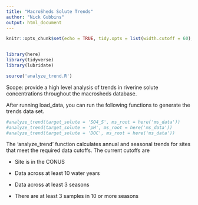 ```yaml
---
title: "MacroSheds Solute Trends"
author: "Nick Gubbins"
output: html_document
---
```


```r
knitr::opts_chunk$set(echo = TRUE, tidy.opts = list(width.cutoff = 60), tidy = TRUE)


library(here)
library(tidyverse)
library(lubridate)

source('analyze_trend.R')

```

Scope: provide a high level analysis of trends in riverine solute concentrations throughout the macrosheds database. 

After running load_data, you can run the following functions to generate the trends data set.

```r
#analyze_trend(target_solute = 'SO4_S', ms_root = here('ms_data'))
#analyze_trend(target_solute = 'pH', ms_root = here('ms_data'))
#analyze_trend(target_solute = 'DOC', ms_root = here('ms_data'))
```

The 'analyze_trend' function calculates annual and seasonal trends for sites that meet the required data cutoffs. The current cutoffs are

- Site is in the CONUS

- Data across at least 10 water years

- Data across at least 3 seasons

- There are at least 3 samples in 10 or more seasons




